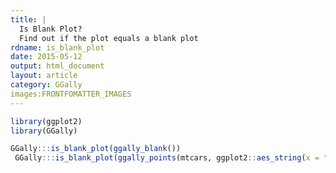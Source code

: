 ```yaml
---
title: |
  Is Blank Plot?
  Find out if the plot equals a blank plot
rdname: is_blank_plot
date: 2015-05-12
output: html_document
layout: article
category: GGally
images:FRONTFOMATTER_IMAGES
---
```


```r
library(ggplot2)
library(GGally)
```

```r

GGally:::is_blank_plot(ggally_blank())
 GGally:::is_blank_plot(ggally_points(mtcars, ggplot2::aes_string(x = "disp", y = "hp")))



```
